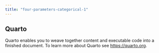 ```yaml
---
title: "four-parameters-categorical-1"
---
```


## Quarto

Quarto enables you to weave together content and executable code into a finished document. To learn more about Quarto see <https://quarto.org>.
